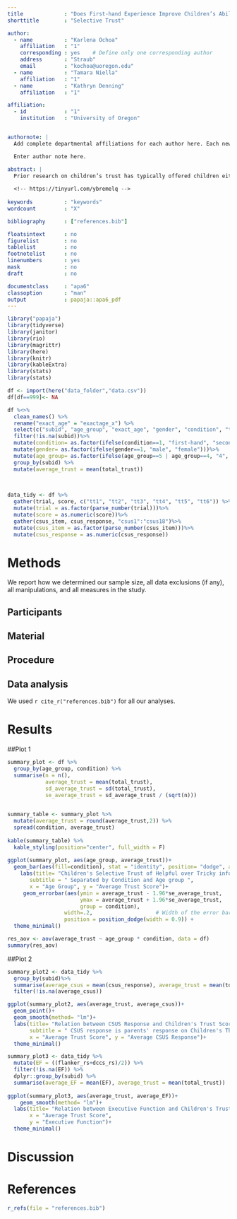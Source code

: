 ```yaml
---
title             : "Does First-hand Experience Improve Children’s Ability to Discern Between Helpful and Tricky Informants?"
shorttitle        : "Selective Trust"

author: 
  - name          : "Karlena Ochoa"
    affiliation   : "1"
    corresponding : yes    # Define only one corresponding author
    address       : "Straub"
    email         : "kochoa@uoregon.edu"
  - name          : "Tamara Niella"
    affiliation   : "1"
  - name          : "Kathryn Denning"
    affiliation   : "1"

affiliation:
  - id            : "1"
    institution   : "University of Oregon"


authornote: |
  Add complete departmental affiliations for each author here. Each new line herein must be indented, like this line.

  Enter author note here.

abstract: |
  Prior research on children’s trust has typically offered children either first-hand information about an informant’s intentions (e.g., they directly observe someone helping another person) or second-hand information (e.g., they are simply told someone is helpful). We tested whether receiving both kinds of information facilitates selective trust in a helpful vs. tricky informant. 3- and 4-year-olds searched for a sticker 6 times after hearing conflicting advice from two informants about the sticker’s location. Children did not receive feedback during the sticker-finding task. In the second-hand condition, the researcher simply described one informant as “helpful”, and the other as “tricky” before the trials began. In the combined condition, children were first asked to guess what animal was in a box after each informant offered advice: each informant gave consistently helpful or consistently deceptive advice across 3 trials. Children received feedback by peeking inside the box. The informant’s intentions were then described as in the second-hand condition and the test trials followed. Additionally, children completed 3 tasks from the NIH Toolbox Kit that measured vocabulary and executive functioning. Parents were given a short questionnaire regarding their demographics, the Children’s Social Understanding Scale (CSUS) and the BRIEF (Behavior Rating Inventory of Executive Function) that measures executive functioning impairments.
  
  <!-- https://tinyurl.com/ybremelq -->
  
keywords          : "keywords"
wordcount         : "X"

bibliography      : ["references.bib"]

floatsintext      : no
figurelist        : no
tablelist         : no
footnotelist      : no
linenumbers       : yes
mask              : no
draft             : no

documentclass     : "apa6"
classoption       : "man"
output            : papaja::apa6_pdf
---
```


```r
library("papaja")
library(tidyverse)
library(janitor)
library(rio)
library(magrittr)
library(here)
library(knitr)
library(kableExtra)
library(stats)
library(stats)


```

```r
df <- import(here("data_folder","data.csv"))
df[df==999]<- NA

df %<>% 
  clean_names() %>% 
  rename("exact_age" = "exactage_x") %>% 
  select(c("subid", "age_group", "exact_age", "gender", "condition", "tt1":"tt6", "total_trust", "flanker_rs", "dccs_rs", "csus1":"csus18")) %>%
  filter(!is.na(subid))%>%
  mutate(condition= as.factor(ifelse(condition==1, "first-hand", "second-hand")))%>%
  mutate(gender= as.factor(ifelse(gender==1, "male", "female")))%>%
  mutate(age_group= as.factor(ifelse(age_group==5 | age_group==4, "4", "3" ))) %>%
  group_by(subid) %>%
  mutate(average_trust = mean(total_trust))
    
 
```

```r
data_tidy <- df %>%
  gather(trial, score, c("tt1", "tt2", "tt3", "tt4", "tt5", "tt6")) %>%
  mutate(trial = as.factor(parse_number(trial)))%>%
  mutate(score = as.numeric(score))%>%
  gather(csus_item, csus_response, "csus1":"csus18")%>%
  mutate(csus_item = as.factor(parse_number(csus_item)))%>%
  mutate(csus_response = as.numeric(csus_response))

```

# Methods
We report how we determined our sample size, all data exclusions (if any), all manipulations, and all measures in the study. <!-- 21-word solution (Simmons, Nelson & Simonsohn, 2012; retrieved from http://ssrn.com/abstract=2160588) -->

## Participants

## Material

## Procedure

## Data analysis
We used `r cite_r("references.bib")` for all our analyses.

# Results

##Plot 1

```r
summary_plot <- df %>%
  group_by(age_group, condition) %>%
  summarise(n = n(),
            average_trust = mean(total_trust),
            sd_average_trust = sd(total_trust),
            se_average_trust = sd_average_trust / (sqrt(n)))
  
```



```r
summary_table <- summary_plot %>% 
  mutate(average_trust = round(average_trust,2)) %>% 
  spread(condition, average_trust)
  
kable(summary_table) %>% 
  kable_styling(position="center", full_width = F)
  
ggplot(summary_plot, aes(age_group, average_trust))+
  geom_bar(aes(fill=condition), stat = "identity", position= "dodge", alpha=.7)+
    labs(title= "Children's Selective Trust of Helpful over Tricky informant" , 
       subtitle = " Separated by Condition and Age group ", 
       x = "Age Group", y = "Average Trust Score")+
     geom_errorbar(aes(ymin = average_trust - 1.96*se_average_trust, 
                       ymax = average_trust + 1.96*se_average_trust,
                       group = condition),
                  width=.2,                    # Width of the error bars
                  position = position_dodge(width = 0.9)) +
  theme_minimal()

```

```r
res_aov <- aov(average_trust ~ age_group * condition, data = df)
summary(res_aov)

```

##Plot 2

```r

summary_plot2 <- data_tidy %>% 
  group_by(subid)%>%
  summarise(average_csus = mean(csus_response), average_trust = mean(total_trust))%>%
  filter(!is.na(average_csus))

ggplot(summary_plot2, aes(average_trust, average_csus))+
  geom_point()+
  geom_smooth(method= "lm")+
  labs(title= "Relation between CSUS Response and Children's Trust Score" , 
       subtitle = " CSUS response is parents' response on Children's Theory of Mind", 
       x = "Average Trust Score", y = "Average CSUS Response")+
  theme_minimal()

```

```r
summary_plot3 <- data_tidy %>% 
  mutate(EF = ((flanker_rs+dccs_rs)/2)) %>% 
  filter(!is.na(EF)) %>% 
  dplyr::group_by(subid) %>%
  summarise(average_EF = mean(EF), average_trust = mean(total_trust))
  
ggplot(summary_plot3, aes(average_trust, average_EF))+
    geom_smooth(method= "lm")+
  labs(title= "Relation between Executive Function and Children's Trust Score", 
       x = "Average Trust Score", 
       y = "Executive Function")+
  theme_minimal()

```

# Discussion


\newpage

# References
```r
r_refs(file = "references.bib")
```

\begingroup
\setlength{\parindent}{-0.5in}
\setlength{\leftskip}{0.5in}

<div id = "refs"></div>
\endgroup
